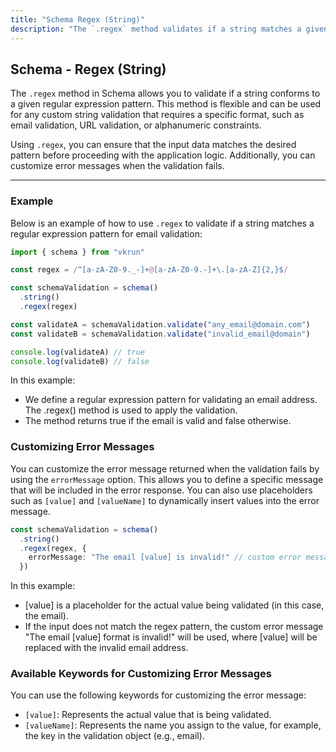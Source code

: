 ```yaml
---
title: "Schema Regex (String)"
description: "The `.regex` method validates if a string matches a given regular expression pattern. It allows you to define custom patterns for string validation and ensure that the input meets specific criteria, such as email format or alphanumeric constraints."
---
```


## Schema - Regex (String)

The `.regex` method in Schema allows you to validate if a string conforms to a given regular expression pattern. This method is flexible and can be used for any custom string validation that requires a specific format, such as email validation, URL validation, or alphanumeric constraints.

Using `.regex`, you can ensure that the input data matches the desired pattern before proceeding with the application logic. Additionally, you can customize error messages when the validation fails.

---

### Example

Below is an example of how to use `.regex` to validate if a string matches a regular expression pattern for email validation:

```ts
import { schema } from "vkrun"

const regex = /^[a-zA-Z0-9._-]+@[a-zA-Z0-9.-]+\.[a-zA-Z]{2,}$/

const schemaValidation = schema()
  .string()
  .regex(regex)

const validateA = schemaValidation.validate("any_email@domain.com")
const validateB = schemaValidation.validate("invalid_email@domain")

console.log(validateA) // true
console.log(validateB) // false
```

In this example:

- We define a regular expression pattern for validating an email address.
The .regex() method is used to apply the validation.
- The method returns true if the email is valid and false otherwise.

### Customizing Error Messages

You can customize the error message returned when the validation fails by using the `errorMessage` option. This allows you to define a specific message that will be included in the error response. You can also use placeholders such as `[value]` and `[valueName]` to dynamically insert values into the error message.

```ts
const schemaValidation = schema()
  .string()
  .regex(regex, {
    errorMessage: "The email [value] is invalid!" // custom error message
  })
```

In this example:

- [value] is a placeholder for the actual value being validated (in this case, the email).
- If the input does not match the regex pattern, the custom error message "The email [value] format is invalid!" will be used, where [value] will be replaced with the invalid email address.

### Available Keywords for Customizing Error Messages

You can use the following keywords for customizing the error message:

- `[value]`: Represents the actual value that is being validated.
- `[valueName]`: Represents the name you assign to the value, for example, the key in the validation object (e.g., email).